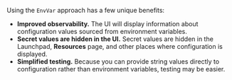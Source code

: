 Using the `EnvVar` approach has a few unique benefits:

- **Improved observability.** The UI will display information about configuration values sourced from environment variables.
- **Secret values are hidden in the UI.** Secret values are hidden in the Launchpad, **Resources** page, and other places where configuration is displayed.
- **Simplified testing.** Because you can provide string values directly to configuration rather than environment variables, testing may be easier.
